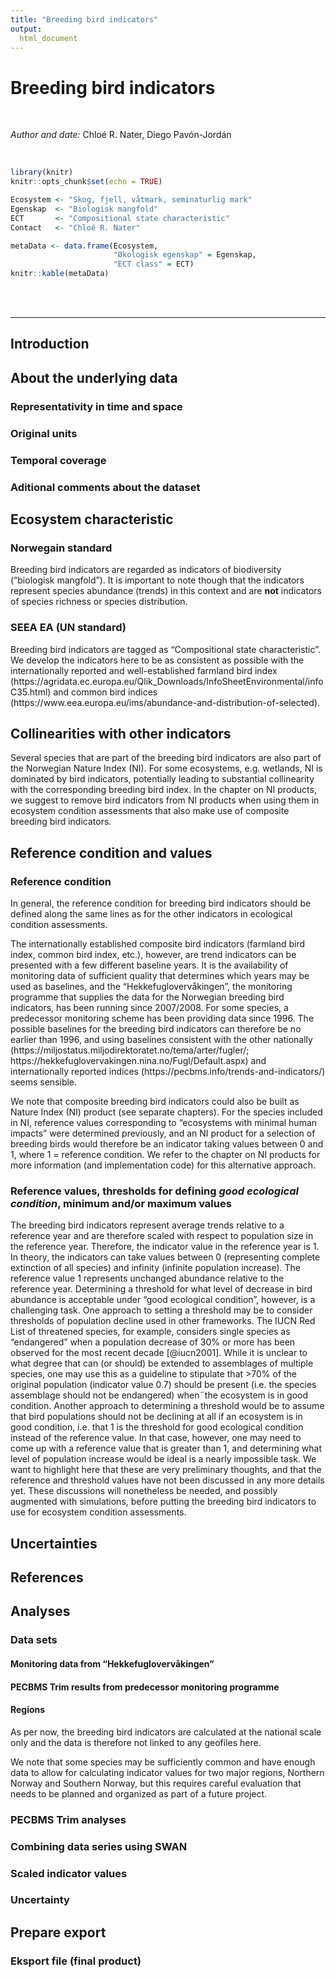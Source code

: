 ```yaml
---
title: "Breeding bird indicators"
output:
  html_document
---
```



# Breeding bird indicators

<br />

_Author and date:_
Chloé R. Nater, Diego Pavón-Jordán


<br />

<!-- Load all you dependencies here -->
```r
library(knitr)
knitr::opts_chunk$set(echo = TRUE)
```


```r
Ecosystem <- "Skog, fjell, våtmark, seminaturlig mark" 
Egenskap  <- "Biologisk mangfold" 
ECT       <- "Compositional state characteristic" 
Contact   <- "Chloé R. Nater" 
```

```r
metaData <- data.frame(Ecosystem,
                       "Økologisk egenskap" = Egenskap,
                       "ECT class" = ECT)
knitr::kable(metaData)
```

<br />
<br />
<hr />


## Introduction
<!-- @Diego: please add a few short paragraphs on the monitoring programme (data details will be in the next section), on its role in national and international reporting, and on the linkage with PECBMS (incl. what PECBMS is and why its good/important). Don't worry too much about flow, I'll add to this section as well and try to make it into a cohesive description. -->

## About the underlying data
<!-- @Diego: please add content here and in the following four subsections -->


### Representativity in time and space
<!-- Text here -->

### Original units
<!-- Text here -->


### Temporal coverage
<!-- Text here -->


### Aditional comments about the dataset
<!-- Text here -->


## Ecosystem characteristic

### Norwegain standard

Breeding bird indicators are regarded as indicators of biodiversity ("biologisk mangfold").
It is important to note though that the indicators represent species abundance (trends) in this context and are **not** indicators of species richness or species distribution.

### SEEA EA (UN standard)
Breeding bird indicators are tagged as "Compositional state characteristic".
We develop the indicators here to be as consistent as possible with the internationally reported and well-established farmland bird index (https://agridata.ec.europa.eu/Qlik_Downloads/InfoSheetEnvironmental/infoC35.html) and common bird indices (https://www.eea.europa.eu/ims/abundance-and-distribution-of-selected).

## Collinearities with other indicators
Several species that are part of the breeding bird indicators are also part of the Norwegian Nature Index (NI). For some ecosystems, e.g. wetlands, NI is dominated by bird indicators, potentially leading to substantial collinearity with the corresponding breeding bird index. In the chapter on NI products, we suggest to remove bird indicators from NI products when using them in ecosystem condition assessments that also make use of composite breeding bird indicators. 

## Reference condition and values
### Reference condition
In general, the reference condition for breeding bird indicators should be defined along the same lines as for the other indicators in ecological condition assessments.

The internationally established composite bird indicators (farmland bird index, common bird index, etc.), however, are trend indicators can be presented with a few different baseline years. It is the availability of monitoring data of sufficient quality that determines which years may be used as baselines, and the "Hekkefuglovervåkingen", the monitoring programme that supplies the data for the Norwegian breeding bird indicators, has been running since 2007/2008. For some species, a predecessor monitoring scheme has been providing data since 1996. The possible baselines for the breeding bird indicators can therefore be no earlier than 1996, and using baselines consistent with the other nationally (https://miljostatus.miljodirektoratet.no/tema/arter/fugler/; https://hekkefuglovervakingen.nina.no/Fugl/Default.aspx) and internationally reported indices (https://pecbms.info/trends-and-indicators/) seems sensible. 

We note that composite breeding bird indicators could also be built as Nature Index (NI) product (see separate chapters). For the species included in NI, reference values corresponding to "ecosystems with minimal human impacts" were determined previously, and an NI product for a selection of breeding birds would therefore be an indicator taking values between 0 and 1, where 1 = reference condition.
We refer to the chapter on NI products for more information (and implementation code) for this alternative approach. 

### Reference values, thresholds for defining _good ecological condition_, minimum and/or maximum values
The breeding bird indicators represent average trends relative to a reference year and are therefore scaled with respect to population size in the reference year. Therefore, the indicator value in the reference year is 1. In theory, the indicators can take values between 0 (representing complete extinction of all species) and infinity (infinite population increase). 
The reference value 1 represents unchanged abundance relative to the reference year. Determining a threshold for what level of decrease in bird abundance is acceptable under "good ecological condition", however, is a challenging task. One approach to setting a threshold may be to consider thresholds of population decline used in other frameworks. The IUCN Red List of threatened species, for example, considers single species as "endangered" when a population decrease of 30% or more has been observed for the most recent decade [@iucn2001]. While it is unclear to what degree that can (or should) be extended to assemblages of multiple species, one may use this as a guideline to stipulate that >70% of the original population (indicator value 0.7) should be present (i.e. the species assemblage should not be endangered) when¨the ecosystem is in good condition. Another approach to determining a threshold would be to assume that bird populations should not be declining at all if an ecosystem is in good condition, i.e. that 1 is the threshold for good ecological condition instead of the reference value. In that case, however, one may need to come up with a reference value that is greater than 1, and determining what level of population increase would be ideal is a nearly impossible task.
We want to highlight here that these are very preliminary thoughts, and that the reference and threshold values have not been discussed in any more details yet. These discussions will nonetheless be needed, and possibly augmented with simulations, before putting the breeding bird indicators to use for ecosystem condition assessments. 


## Uncertainties
<!-- Text here -->

## References

::: {#refs}
:::

## Analyses
### Data sets
<!-- Text here -->


#### Monitoring data from "Hekkefuglovervåkingen"
<!-- Text here -->


#### PECBMS Trim results from predecessor monitoring programme
<!-- Text here -->

#### Regions

As per now, the breeding bird indicators are calculated at the national scale only and the data is therefore not linked to any geofiles here.

We note that some species may be sufficiently common and have enough data to allow for calculating indicator values for two major regions, Northern Norway and Southern Norway, but this requires careful evaluation that needs to be planned and organized as part of a future project. 

### PECBMS Trim analyses 


### Combining data series using SWAN


### Scaled indicator values


### Uncertainty



## Prepare export

### Eksport file (final product)





